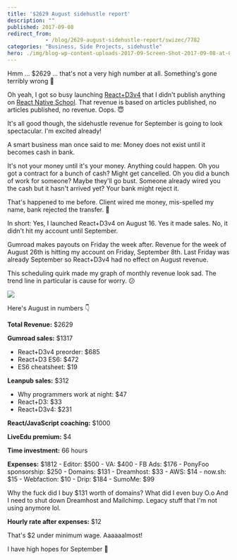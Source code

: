 ```yaml
---
title: '$2629 August sidehustle report'
description: ""
published: 2017-09-08
redirect_from: 
            - /blog/2629-august-sidehustle-report/swizec/7782
categories: "Business, Side Projects, sidehustle"
hero: ./img/blog-wp-content-uploads-2017-09-Screen-Shot-2017-09-08-at-00.18.33.png
---
```

Hmm ... $2629 ... that&#x27;s not a very high number at all. Something&#x27;s gone terribly wrong 🤔



Oh yeah, I got so busy launching [React+D3v4](https://swizec.com/reactd3js) that I didn&#x27;t publish anything on [React Native School](http://reactnative.school). That revenue is based on articles published, no articles published, no revenue. Oops. 😇



It&#x27;s all good though, the sidehustle revenue for September is going to look spectacular. I&#x27;m excited already!



A smart business man once said to me: Money does not exist until it becomes cash in bank.



It&#x27;s not your money until it&#x27;s your money. Anything could happen. Oh you got a contract for a bunch of cash? Might get cancelled. Oh you did a bunch of work for someone? Maybe they&#x27;ll go bust. Someone already wired you the cash but it hasn&#x27;t arrived yet? Your bank might reject it.



That&#x27;s happened to me before. Client wired me money, mis-spelled my name, bank rejected the transfer. 💩



In short: Yes, I launched React+D3v4 on August 16. Yes it made sales. No, it didn&#x27;t hit my account until September.



Gumroad makes payouts on Friday the week after. Revenue for the week of August 26th is hitting my account on Friday, September 8th. Last Friday was already September so React+D3v4 had no effect on August revenue.



This scheduling quirk made my graph of monthly revenue look sad. The trend line in particular is cause for worry. 😕



![](./img/blog-wp-content-uploads-2017-09-Screen-Shot-2017-09-08-at-00.18.33.png)



Here&#x27;s August in numbers 👇



**Total Revenue:** $2629



**Gumroad sales:** $1317



- React+D3v4 preorder: $685
- React+D3 ES6: $472
- ES6 cheatsheet: $19



**Leanpub sales:** $312



- Why programmers work at night: $47
- React+D3: $33
- React+D3v4: $231



**React/JavaScript coaching:** $1000



**LiveEdu premium:** $4



**Time investment:** 66 hours



**Expenses:** $1812 - Editor: $500 - VA: $400 - FB Ads: $176 - PonyFoo sponsorship: $250 - Domains: $131 - Dreamhost: $33 - AWS: $14 - now.sh: $15 - Webfaction: $10 - Drip: $184 - SumoMe: $99



Why the fuck did I buy $131 worth of domains? What did I even buy O.o And I need to shut down Dreamhost and Mailchimp. Legacy stuff that I&#x27;m not using anymore lol.



**Hourly rate after expenses:** $12



That&#x27;s $2 under minimum wage. Aaaaaalmost!



I have high hopes for September 🤞